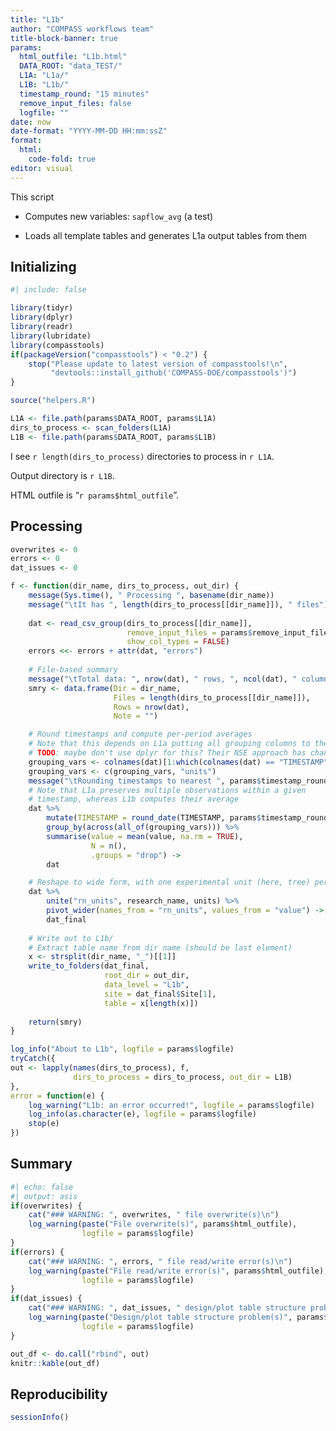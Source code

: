 ```yaml
---
title: "L1b"
author: "COMPASS workflows team"
title-block-banner: true
params:
  html_outfile: "L1b.html"
  DATA_ROOT: "data_TEST/"
  L1A: "L1a/"
  L1B: "L1b/"
  timestamp_round: "15 minutes"
  remove_input_files: false
  logfile: ""
date: now
date-format: "YYYY-MM-DD HH:mm:ssZ"
format: 
  html:
    code-fold: true
editor: visual
---
```


This script

-   Computes new variables: `sapflow_avg` (a test)

-   Loads all template tables and generates L1a output tables from them

## Initializing

```r
#| include: false

library(tidyr)
library(dplyr)
library(readr)
library(lubridate)
library(compasstools)
if(packageVersion("compasstools") < "0.2") {
    stop("Please update to latest version of compasstools!\n",
         "devtools::install_github('COMPASS-DOE/compasstools')")
}

source("helpers.R")

L1A <- file.path(params$DATA_ROOT, params$L1A)
dirs_to_process <- scan_folders(L1A)
L1B <- file.path(params$DATA_ROOT, params$L1B)
```

I see `r length(dirs_to_process)` directories to process in `r L1A`.

Output directory is `r L1B`.

HTML outfile is "`r params$html_outfile`".

## Processing

```r
overwrites <- 0
errors <- 0
dat_issues <- 0

f <- function(dir_name, dirs_to_process, out_dir) {
    message(Sys.time(), " Processing ", basename(dir_name))
    message("\tIt has ", length(dirs_to_process[[dir_name]]), " files")
    
    dat <- read_csv_group(dirs_to_process[[dir_name]],
                          remove_input_files = params$remove_input_files,
                          show_col_types = FALSE)
    errors <<- errors + attr(dat, "errors")
    
    # File-based summary
    message("\tTotal data: ", nrow(dat), " rows, ", ncol(dat), " columns")
    smry <- data.frame(Dir = dir_name,
                       Files = length(dirs_to_process[[dir_name]]), 
                       Rows = nrow(dat),
                       Note = "")

    # Round timestamps and compute per-period averages
    # Note that this depends on L1a putting all grouping columns to the left of TIMESTAMP
    # TODO: maybe don't use dplyr for this? Their NSE approach has changed so many times...
    grouping_vars <- colnames(dat)[1:which(colnames(dat) == "TIMESTAMP")]
    grouping_vars <- c(grouping_vars, "units")
    message("\tRounding timestamps to nearest ", params$timestamp_round)
    # Note that L1a preserves multiple observations within a given
    # timestamp, whereas L1b computes their average
    dat %>% 
        mutate(TIMESTAMP = round_date(TIMESTAMP, params$timestamp_round)) %>% 
        group_by(across(all_of(grouping_vars))) %>% 
        summarise(value = mean(value, na.rm = TRUE),
                  N = n(),
                  .groups = "drop") ->
        dat

    # Reshape to wide form, with one experimental unit (here, tree) per row
    dat %>% 
        unite("rn_units", research_name, units) %>% 
        pivot_wider(names_from = "rn_units", values_from = "value") ->
        dat_final
    
    # Write out to L1b/
    # Extract table name from dir name (should be last element)
    x <- strsplit(dir_name, "_")[[1]]
    write_to_folders(dat_final, 
                     root_dir = out_dir,
                     data_level = "L1b",
                     site = dat_final$Site[1],
                     table = x[length(x)])
    
    return(smry)
}

log_info("About to L1b", logfile = params$logfile)
tryCatch({
out <- lapply(names(dirs_to_process), f, 
              dirs_to_process = dirs_to_process, out_dir = L1B)
},
error = function(e) {
    log_warning("L1b: an error occurred!", logfile = params$logfile)
    log_info(as.character(e), logfile = params$logfile)
    stop(e)
})
```

## Summary

```r
#| echo: false
#| output: asis
if(overwrites) {
    cat("### WARNING: ", overwrites, " file overwrite(s)\n")
    log_warning(paste("File overwrite(s)", params$html_outfile), 
                logfile = params$logfile)
}
if(errors) {
    cat("### WARNING: ", errors, " file read/write error(s)\n")
    log_warning(paste("File read/write error(s)", params$html_outfile), 
                logfile = params$logfile)
}
if(dat_issues) {
    cat("### WARNING: ", dat_issues, " design/plot table structure problem(s)\n")
    log_warning(paste("Design/plot table structure problem(s)", params$html_outfile), 
                logfile = params$logfile)
}
```

```r
out_df <- do.call("rbind", out)
knitr::kable(out_df)
```

## Reproducibility

```r
sessionInfo()
```
